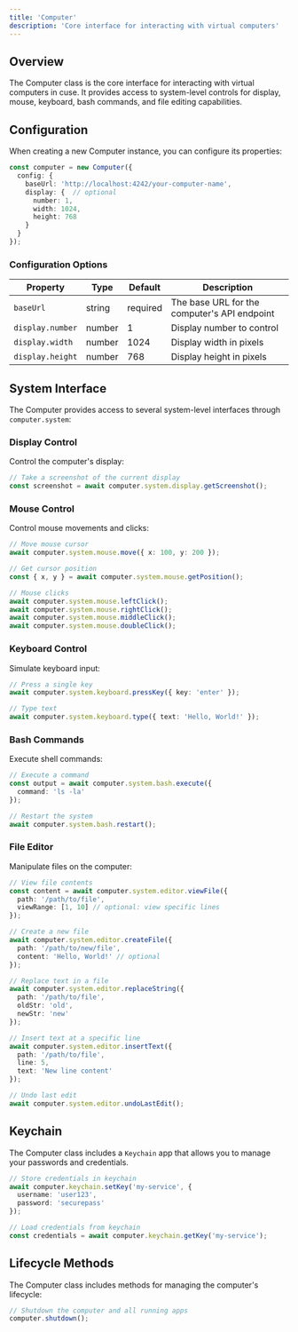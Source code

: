 ```yaml
---
title: 'Computer'
description: 'Core interface for interacting with virtual computers'
---
```


## Overview

The Computer class is the core interface for interacting with virtual computers in cuse. It provides access to system-level controls for display, mouse, keyboard, bash commands, and file editing capabilities.

## Configuration

When creating a new Computer instance, you can configure its properties:

```typescript
const computer = new Computer({
  config: {
    baseUrl: 'http://localhost:4242/your-computer-name',
    display: {  // optional
      number: 1,
      width: 1024,
      height: 768
    }
  }
});
```

### Configuration Options

| Property | Type | Default | Description |
| --- | --- | --- | --- |
| `baseUrl` | string | required | The base URL for the computer's API endpoint |
| `display.number` | number | 1 | Display number to control |
| `display.width` | number | 1024 | Display width in pixels |
| `display.height` | number | 768 | Display height in pixels |

## System Interface

The Computer provides access to several system-level interfaces through `computer.system`:

### Display Control

Control the computer's display:

```typescript
// Take a screenshot of the current display
const screenshot = await computer.system.display.getScreenshot();
```

### Mouse Control

Control mouse movements and clicks:

```typescript
// Move mouse cursor
await computer.system.mouse.move({ x: 100, y: 200 });

// Get cursor position
const { x, y } = await computer.system.mouse.getPosition();

// Mouse clicks
await computer.system.mouse.leftClick();
await computer.system.mouse.rightClick();
await computer.system.mouse.middleClick();
await computer.system.mouse.doubleClick();
```

### Keyboard Control

Simulate keyboard input:

```typescript
// Press a single key
await computer.system.keyboard.pressKey({ key: 'enter' });

// Type text
await computer.system.keyboard.type({ text: 'Hello, World!' });
```

### Bash Commands

Execute shell commands:

```typescript
// Execute a command
const output = await computer.system.bash.execute({ 
  command: 'ls -la' 
});

// Restart the system
await computer.system.bash.restart();
```

### File Editor

Manipulate files on the computer:

```typescript
// View file contents
const content = await computer.system.editor.viewFile({
  path: '/path/to/file',
  viewRange: [1, 10] // optional: view specific lines
});

// Create a new file
await computer.system.editor.createFile({
  path: '/path/to/new/file',
  content: 'Hello, World!' // optional
});

// Replace text in a file
await computer.system.editor.replaceString({
  path: '/path/to/file',
  oldStr: 'old',
  newStr: 'new'
});

// Insert text at a specific line
await computer.system.editor.insertText({
  path: '/path/to/file',
  line: 5,
  text: 'New line content'
});

// Undo last edit
await computer.system.editor.undoLastEdit();
```

## Keychain

The Computer class includes a `Keychain` app that allows you to manage your passwords and credentials.

```typescript
// Store credentials in keychain
await computer.keychain.setKey('my-service', {
  username: 'user123',
  password: 'securepass'
});

// Load credentials from keychain
const credentials = await computer.keychain.getKey('my-service');
```

## Lifecycle Methods

The Computer class includes methods for managing the computer's lifecycle:

```typescript
// Shutdown the computer and all running apps
computer.shutdown();
```
